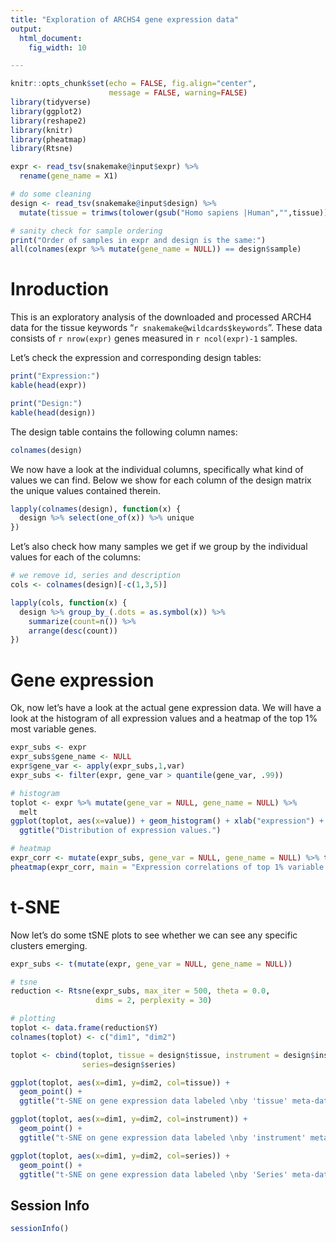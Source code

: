 ```yaml
---
title: "Exploration of ARCHS4 gene expression data"
output: 
  html_document:
    fig_width: 10

---
```


```r
knitr::opts_chunk$set(echo = FALSE, fig.align="center", 
                      message = FALSE, warning=FALSE)
library(tidyverse)
library(ggplot2)
library(reshape2)
library(knitr)
library(pheatmap)
library(Rtsne)

expr <- read_tsv(snakemake@input$expr) %>%
  rename(gene_name = X1)

# do some cleaning
design <- read_tsv(snakemake@input$design) %>%
  mutate(tissue = trimws(tolower(gsub("Homo sapiens |Human","",tissue))))

# sanity check for sample ordering
print("Order of samples in expr and design is the same:")
all(colnames(expr %>% mutate(gene_name = NULL)) == design$sample)

```
# Inroduction

This is an exploratory analysis of the downloaded and processed ARCH4 data for
the tissue keywords "`r snakemake@wildcards$keywords`".
These data consists of `r nrow(expr)` genes measured in `r ncol(expr)-1` samples.

Let's check the expression and corresponding design tables:

```r

print("Expression:")
kable(head(expr))

print("Design:")
kable(head(design))
```

The design table contains the following column names:
```r
colnames(design)
```

We now have a look at the individual columns, specifically what kind of values 
we can find.
Below we show for each column of the design matrix the unique values contained
therein.

```r
lapply(colnames(design), function(x) {
  design %>% select(one_of(x)) %>% unique
})
```

Let's also check how many samples we get if we group by the individual values 
for each of the columns:

```r
# we remove id, series and description
cols <- colnames(design)[-c(1,3,5)]

lapply(cols, function(x) {
  design %>% group_by_(.dots = as.symbol(x)) %>% 
    summarize(count=n()) %>% 
    arrange(desc(count))
})

```

# Gene expression

Ok, now let's have a look at the actual gene expression data.
We will have a look at the histogram of all expression values and a heatmap
of the top 1% most variable genes.

```r
expr_subs <- expr
expr_subs$gene_name <- NULL
expr$gene_var <- apply(expr_subs,1,var)
expr_subs <- filter(expr, gene_var > quantile(gene_var, .99))

# histogram
toplot <- expr %>% mutate(gene_var = NULL, gene_name = NULL) %>%
  melt
ggplot(toplot, aes(x=value)) + geom_histogram() + xlab("expression") + 
  ggtitle("Distribution of expression values.")

# heatmap
expr_corr <- mutate(expr_subs, gene_var = NULL, gene_name = NULL) %>% t %>% cor
pheatmap(expr_corr, main = "Expression correlations of top 1% variable genes.")

```

# t-SNE
Now let's do some tSNE plots to see whether we can see any specific clusters emerging.

```r

expr_subs <- t(mutate(expr, gene_var = NULL, gene_name = NULL))

# tsne
reduction <- Rtsne(expr_subs, max_iter = 500, theta = 0.0, 
                   dims = 2, perplexity = 30)

# plotting
toplot <- data.frame(reduction$Y)
colnames(toplot) <- c("dim1", "dim2")

toplot <- cbind(toplot, tissue = design$tissue, instrument = design$instrument,
                series=design$series)

ggplot(toplot, aes(x=dim1, y=dim2, col=tissue)) + 
  geom_point() + 
  ggtitle("t-SNE on gene expression data labeled \nby 'tissue' meta-data information")

ggplot(toplot, aes(x=dim1, y=dim2, col=instrument)) + 
  geom_point() + 
  ggtitle("t-SNE on gene expression data labeled \nby 'instrument' meta-data information")

ggplot(toplot, aes(x=dim1, y=dim2, col=series)) + 
  geom_point() + 
  ggtitle("t-SNE on gene expression data labeled \nby 'Series' meta-data information")

```


## Session Info
```r
sessionInfo()
```
